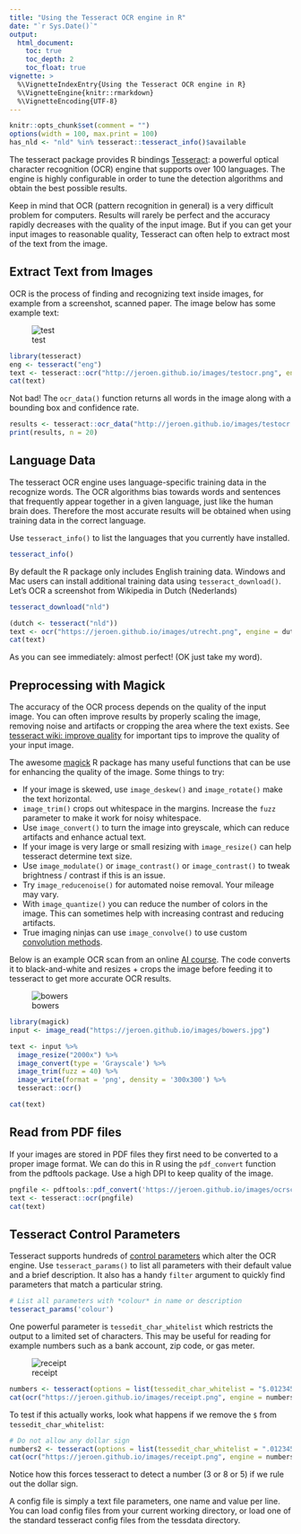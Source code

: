 ```yaml
---
title: "Using the Tesseract OCR engine in R"
date: "`r Sys.Date()`"
output:
  html_document:
    toc: true
    toc_depth: 2
    toc_float: true
vignette: >
  %\VignetteIndexEntry{Using the Tesseract OCR engine in R}
  %\VignetteEngine{knitr::rmarkdown}
  %\VignetteEncoding{UTF-8}
---
```



```r
knitr::opts_chunk$set(comment = "")
options(width = 100, max.print = 100)
has_nld <- "nld" %in% tesseract::tesseract_info()$available
```

The tesseract package provides R bindings [Tesseract](https://opensource.google.com/projects/tesseract): a powerful optical character recognition (OCR) engine that supports over 100 languages. The engine is highly configurable in order to tune the detection algorithms and obtain the best possible results.

Keep in mind that OCR (pattern recognition in general) is a very difficult problem for computers. Results will rarely be perfect and the accuracy rapidly decreases with the quality of the input image. But if you can get your input images to reasonable quality, Tesseract can often help to extract most of the text from the image.

## Extract Text from Images

OCR is the process of finding and recognizing text inside images, for example from a screenshot, scanned paper. The image below has some example text:

![test](https://jeroen.github.io/images/testocr.png){data-external=1}

```r
library(tesseract)
eng <- tesseract("eng")
text <- tesseract::ocr("http://jeroen.github.io/images/testocr.png", engine = eng)
cat(text)
```

Not bad! The `ocr_data()` function returns all words in the image along with a bounding box and confidence rate.

```r
results <- tesseract::ocr_data("http://jeroen.github.io/images/testocr.png", engine = eng)
print(results, n = 20)
```

## Language Data

The tesseract OCR engine uses language-specific training data in the recognize words. The OCR algorithms bias towards words and sentences that frequently appear together in a given language, just like the human brain does. Therefore the most accurate results will be obtained when using training data in the correct language. 

Use `tesseract_info()` to list the languages that you currently have installed.

```r
tesseract_info()
```

By default the R package only includes English training data. Windows and Mac users can install additional training data using `tesseract_download()`. Let's OCR a screenshot from Wikipedia in Dutch (Nederlands) 

```r
tesseract_download("nld")
```

```r
(dutch <- tesseract("nld"))
text <- ocr("https://jeroen.github.io/images/utrecht.png", engine = dutch)
cat(text)
```

As you can see immediately: almost perfect! (OK just take my word). 


## Preprocessing with Magick

The accuracy of the OCR process depends on the quality of the input image. You can often improve results by properly scaling the image, removing noise and artifacts or cropping the area where the text exists. See [tesseract wiki: improve quality](https://github.com/tesseract-ocr/tesseract/wiki/ImproveQuality) for important tips to improve the quality of your input image.

The awesome [magick](https://cran.r-project.org/package=magick/vignettes/intro.html) R package has many useful functions that can be use for enhancing the quality of the image. Some things to try:

 - If your image is skewed, use `image_deskew()` and `image_rotate()` make the text horizontal.
 - `image_trim()` crops out whitespace in the margins. Increase the `fuzz` parameter to make it work for noisy whitespace.
 - Use `image_convert()` to turn the image into greyscale, which can reduce artifacts and enhance actual text.
 - If your image is very large or small resizing with `image_resize()` can help tesseract determine text size.
 - Use `image_modulate()` or `image_contrast()` or `image_contrast()` to tweak brightness / contrast if this is an issue.
 - Try `image_reducenoise()` for automated noise removal. Your mileage may vary.
 - With `image_quantize()` you can reduce the number of colors in the image. This can sometimes help with increasing contrast and reducing artifacts.
 - True imaging ninjas can use `image_convolve()` to use custom [convolution methods](https://ropensci.org/technotes/2017/11/02/image-convolve/). 

Below is an example OCR scan from an online [AI course](https://courses.cs.vt.edu/csonline/AI/Lessons/VisualProcessing/OCRscans.html). The code converts it to black-and-white and resizes + crops the image before feeding it to tesseract to get more accurate OCR results.

![bowers](https://jeroen.github.io/images/bowers.jpg){data-external=1}


```r
library(magick)
input <- image_read("https://jeroen.github.io/images/bowers.jpg")

text <- input %>%
  image_resize("2000x") %>%
  image_convert(type = 'Grayscale') %>%
  image_trim(fuzz = 40) %>%
  image_write(format = 'png', density = '300x300') %>%
  tesseract::ocr() 

cat(text)
```


## Read from PDF files

If your images are stored in PDF files they first need to be converted to a proper image format. We can do this in R using the `pdf_convert` function from the pdftools package. Use a high DPI to keep quality of the image.

```r
pngfile <- pdftools::pdf_convert('https://jeroen.github.io/images/ocrscan.pdf', dpi = 600)
text <- tesseract::ocr(pngfile)
cat(text)
```


## Tesseract Control Parameters

Tesseract supports hundreds of [control parameters](https://github.com/tesseract-ocr/tesseract/wiki/ControlParams) which alter the OCR engine. Use `tesseract_params()` to list all parameters with their default value and a brief description. It also has a handy `filter` argument to quickly find parameters that match a particular string.

```r
# List all parameters with *colour* in name or description
tesseract_params('colour')
```

One powerful parameter is `tessedit_char_whitelist` which restricts the output to a limited set of characters. This may be useful for reading for example numbers such as a bank account, zip code, or gas meter.

![receipt](https://jeroen.github.io/images/receipt.png){data-external=1}

```r
numbers <- tesseract(options = list(tessedit_char_whitelist = "$.0123456789"))
cat(ocr("https://jeroen.github.io/images/receipt.png", engine = numbers))
```

To test if this actually works, look what happens if we remove the `$` from `tessedit_char_whitelist`:

```r
# Do not allow any dollar sign 
numbers2 <- tesseract(options = list(tessedit_char_whitelist = ".0123456789"))
cat(ocr("https://jeroen.github.io/images/receipt.png", engine = numbers2))
```

Notice how this forces tesseract to detect a number (3 or 8 or 5) if we rule out the dollar sign.

A config file is simply a text file parameters, one name and value per line. You can load config files from your current working directory, or load one of the standard tesseract config files from the tessdata directory.
